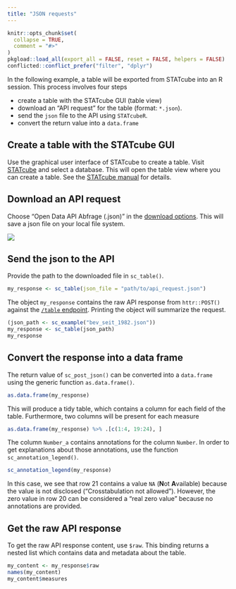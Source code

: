 ```yaml
---
title: "JSON requests"
---
```


```r
knitr::opts_chunk$set(
  collapse = TRUE,
  comment = "#>"
)
pkgload::load_all(export_all = FALSE, reset = FALSE, helpers = FALSE) 
conflicted::conflict_prefer("filter", "dplyr")
```

In the following example, a table will be exported from STATcube into an
R session. This process involves four steps

* create a table with the STATcube GUI (table view)
* download an "API request" for the table (format: `*.json`).
* send the `json` file to the API using `STATcubeR`.
* convert the return value into a `data.frame`

## Create a table with the STATcube GUI

Use the graphical user interface of STATcube to create a table. Visit
[STATcube] and select a database. This will open the table view where you can 
create a table. See the [STATcube manual] for details.

## Download an API request

Choose "Open Data API Abfrage (.json)" in the [download options]. This will
save a json file on your local file system.

 <img src="download_json.png" />

## Send the json to the API

Provide the path to the downloaded file in `sc_table()`.

``` r
my_response <- sc_table(json_file = "path/to/api_request.json")
```

The object `my_response` contains the raw API response from `httr::POST()`
against the [`/table` endpoint]. Printing the object will summarize the request.

```r
(json_path <- sc_example("bev_seit_1982.json"))
my_response <- sc_table(json_path)
my_response
```

## Convert the response into a data frame

The return value of `sc_post_json()` can be converted into a `data.frame`
using the generic function `as.data.frame()`.

```r
as.data.frame(my_response)
```

This will produce a tidy table, which contains a column for each field
of the table. Furthermore, two columns will be present for each measure

```r
as.data.frame(my_response) %>% .[c(1:4, 19:24), ]
```

The column `Number_a` contains annotations for the column
`Number`. In order to get explanations about those annotations, use the
function `sc_annotation_legend()`.

```r
sc_annotation_legend(my_response)
```

In this case, we see that row 21 contains a value `NA` (**N**ot **A**vailable)
because the value is not disclosed ("Crosstabulation not allowed"). However, the
zero value in row 20 can be considered a "real zero value" because no
annotations are provided.

## Get the raw API response

To get the raw API response content, use `$raw`. This binding returns
a nested list which contains data and metadata about the table.

```r
my_content <- my_response$raw
names(my_content)
my_content$measures
```

[`/table` endpoint]: https://docs.wingarc.com.au/superstar/latest/open-data-api/open-data-api-reference/table-endpoint
[download options]: https://docs.wingarc.com.au/superstar/latest/superweb2/user-guide/download-tables
[STATcube]: http://sdbext:8081/statistik.at/ext/statcube/home
[STATcube manual]: http://www.statistik.at/wcm/idc/idcplg?IdcService=GET_PDF_FILE&dDocName=105692
